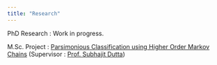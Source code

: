 ```yaml
---
title: "Research"
---
```

PhD Research : Work in progress.

M.Sc. Project : [Parsimonious Classification using Higher Order Markov Chains](./media/181013_Aniruddha_Pathak_Project_Report .pdf) (Supervisor : [Prof. Subhajit Dutta](https://www.sites.google.com/site/tijahbus/home))
